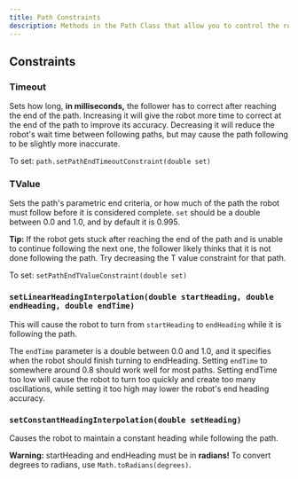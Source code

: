 ```yaml
---
title: Path Constraints
description: Methods in the Path Class that allow you to control the robot's heading interpolation and end path behavior. 
---
```


## Constraints

### Timeout
Sets how long, **in milliseconds,** the follower has to correct after reaching the end of the path. Increasing it will give the robot more time to correct at the end of the path to improve its accuracy. Decreasing it will reduce the robot's wait time between following paths, but may cause the path following to be slightly more inaccurate. 

To set: `path.setPathEndTimeoutConstraint(double set)` 
	
### TValue
Sets the path's parametric end criteria, or how much of the path the robot must follow before it is considered complete. `set` should be a double between 0.0 and 1.0, and by default it is 0.995. 

**Tip:** If the robot gets stuck after reaching the end of the path and is unable to continue following the next one, the follower likely thinks that it is not done following the path. Try decreasing the T value constraint for that path. 

To set: `setPathEndTValueConstraint(double set)`
	
### `setLinearHeadingInterpolation(double startHeading, double endHeading, double endTime)`
This will cause the robot to turn from `startHeading` to `endHeading` while it is following the path. 
	
The `endTime` parameter is a double between 0.0 and 1.0, and it specifies when the robot should finish turning to endHeading. Setting `endTime` to somewhere around 0.8 should work well for most paths. Setting endTime too low will cause the robot to turn too quickly and create too many oscillations, while setting it too high may lower the robot's end heading accuracy. 
	
### `setConstantHeadingInterpolation(double setHeading)` 
Causes the robot to maintain a constant heading while following the path. 
	
**Warning:** startHeading and endHeading must be in **radians!** To convert degrees to radians, use `Math.toRadians(degrees)`. 
